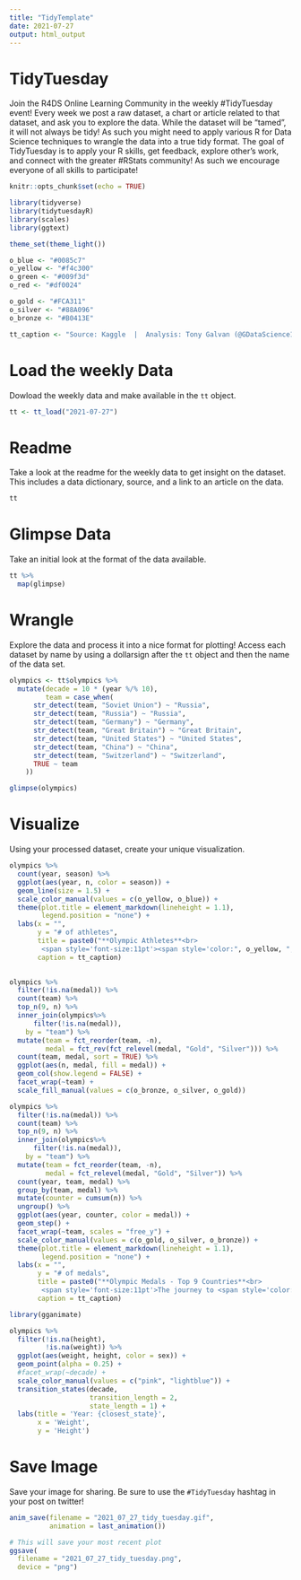 ```yaml
---
title: "TidyTemplate"
date: 2021-07-27
output: html_output
---
```


# TidyTuesday

Join the R4DS Online Learning Community in the weekly #TidyTuesday event!
Every week we post a raw dataset, a chart or article related to that dataset, and ask you to explore the data.
While the dataset will be “tamed”, it will not always be tidy! As such you might need to apply various R for Data Science techniques to wrangle the data into a true tidy format.
The goal of TidyTuesday is to apply your R skills, get feedback, explore other’s work, and connect with the greater #RStats community!
As such we encourage everyone of all skills to participate!

```r

knitr::opts_chunk$set(echo = TRUE)

library(tidyverse)
library(tidytuesdayR)
library(scales)
library(ggtext)

theme_set(theme_light())

o_blue <- "#0085c7"
o_yellow <- "#f4c300"
o_green <- "#009f3d"
o_red <- "#df0024"

o_gold <- "#FCA311"
o_silver <- "#88A096"
o_bronze <- "#B0413E"

tt_caption <- "Source: Kaggle  |  Analysis: Tony Galvan (@GDataScience1)"

```

# Load the weekly Data

Dowload the weekly data and make available in the `tt` object.

```r

tt <- tt_load("2021-07-27")

```


# Readme

Take a look at the readme for the weekly data to get insight on the dataset.
This includes a data dictionary, source, and a link to an article on the data.

```r

tt

```


# Glimpse Data

Take an initial look at the format of the data available.

```r

tt %>% 
  map(glimpse)

```

# Wrangle

Explore the data and process it into a nice format for plotting! Access each dataset by name by using a dollarsign after the `tt` object and then the name of the data set.

```r

olympics <- tt$olympics %>%
  mutate(decade = 10 * (year %/% 10),
         team = case_when(
      str_detect(team, "Soviet Union") ~ "Russia",
      str_detect(team, "Russia") ~ "Russia",
      str_detect(team, "Germany") ~ "Germany",
      str_detect(team, "Great Britain") ~ "Great Britain",
      str_detect(team, "United States") ~ "United States",
      str_detect(team, "China") ~ "China",
      str_detect(team, "Switzerland") ~ "Switzerland",
      TRUE ~ team
    ))

glimpse(olympics)
```


# Visualize

Using your processed dataset, create your unique visualization.

```r

olympics %>%
  count(year, season) %>%
  ggplot(aes(year, n, color = season)) +
  geom_line(size = 1.5) +
  scale_color_manual(values = c(o_yellow, o_blue)) +
  theme(plot.title = element_markdown(lineheight = 1.1),
        legend.position = "none") +
  labs(x = "",
       y = "# of athletes",
       title = paste0("**Olympic Athletes**<br>
        <span style='font-size:11pt'><span style='color:", o_yellow, ";'>**Summer**</span> vs. <span style='font-size:11pt'><span style='color:", o_blue,  ";'>**Winter**</span> Seasons"),
       caption = tt_caption)
  
```

```r

olympics %>%
  filter(!is.na(medal)) %>%
  count(team) %>%
  top_n(9, n) %>%
  inner_join(olympics%>%
      filter(!is.na(medal)),
    by = "team") %>%
  mutate(team = fct_reorder(team, -n),
         medal = fct_rev(fct_relevel(medal, "Gold", "Silver"))) %>%
  count(team, medal, sort = TRUE) %>%
  ggplot(aes(n, medal, fill = medal)) + 
  geom_col(show.legend = FALSE) + 
  facet_wrap(~team) + 
  scale_fill_manual(values = c(o_bronze, o_silver, o_gold))

```

```r

olympics %>%
  filter(!is.na(medal)) %>%
  count(team) %>%
  top_n(9, n) %>%
  inner_join(olympics%>%
      filter(!is.na(medal)),
    by = "team") %>%
  mutate(team = fct_reorder(team, -n),
         medal = fct_relevel(medal, "Gold", "Silver")) %>%
  count(year, team, medal) %>%
  group_by(team, medal) %>%
  mutate(counter = cumsum(n)) %>%
  ungroup() %>%
  ggplot(aes(year, counter, color = medal)) + 
  geom_step() + 
  facet_wrap(~team, scales = "free_y") + 
  scale_color_manual(values = c(o_gold, o_silver, o_bronze)) +
  theme(plot.title = element_markdown(lineheight = 1.1),
        legend.position = "none") +
  labs(x = "",
       y = "# of medals",
       title = paste0("**Olympic Medals - Top 9 Countries**<br>
        <span style='font-size:11pt'>The journey to <span style='color:", o_gold, ";'>**Gold**</span>, <span style='font-size:11pt'><span style='color:", o_silver,  ";'>**Silver**</span>, and <span style='font-size:11pt'><span style='color:", o_bronze,  ";'>**Bronze**</span> all-time medal counts"),
       caption = tt_caption)

```

```r

library(gganimate)

olympics %>%
  filter(!is.na(height),
         !is.na(weight)) %>%
  ggplot(aes(weight, height, color = sex)) + 
  geom_point(alpha = 0.25) + 
  #facet_wrap(~decade) + 
  scale_color_manual(values = c("pink", "lightblue")) +
  transition_states(decade,
                    transition_length = 2,
                    state_length = 1) +
  labs(title = 'Year: {closest_state}', 
       x = 'Weight', 
       y = 'Height')

```


# Save Image

Save your image for sharing. Be sure to use the `#TidyTuesday` hashtag in your post on twitter! 

```r

anim_save(filename = "2021_07_27_tidy_tuesday.gif", 
          animation = last_animation()) 

# This will save your most recent plot
ggsave(
  filename = "2021_07_27_tidy_tuesday.png",
  device = "png")

```
